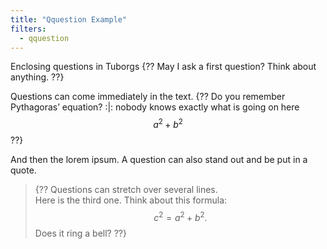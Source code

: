 ```yaml
---
title: "Qquestion Example"
filters:
  - qquestion
---
```


\setlength{\emosize}{1.5em}

\collectanswers

Enclosing questions in Tuborgs {?? May I ask a first question? Think about anything. ??}

Questions can come immediately in the text. {?? Do you remember Pythagoras' equation? :\|: nobody knows exactly what is going on here $$
a^2 + b^2
$$ ??}

And then the lorem ipsum. A question can also stand out and be put in a quote.

> {?? Questions can stretch over several lines.  
>  Here is the third one. Think about this formula: $$ c^2 = a^2 + b^2.$$ Does it ring a bell?
??}


\section{Vinks til udvalgte spørgsmål}

\qsolutions